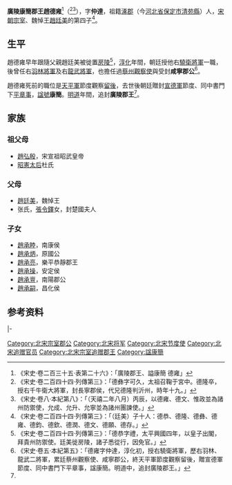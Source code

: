 {{Expand|time=2015-03-10T13:58:15+00:00}}
'''廣陵康簡郡王趙德雍'''<ref name=autogenerated2>《宋史·卷二百三十五·表第二十六》：「廣陵郡王、謚康簡 德雍」</ref>（{{bd|968年後||1017年後}}<ref name=bb>《宋史·卷二百四十四·列傳第三》：「德彝字可久，太祖召鞠于宮中。德隆卒，授右千牛衛大將軍，封長寧郡侯，代兄德隆判沂州，時年十九。」</ref><ref>《宋史·卷八·本紀第八》：「（天禧二年八月）丙辰，以德雍、德文、惟政並為諸 州防禦使，允成、允升、允寧並為諸州團諫使。」</ref>），字'''仲達'''，祖籍[[涿郡|涿郡]]（今[[河北省|河北省]][[保定市|保定市]][[清苑縣|清苑縣]]）人，[[宋朝|宋朝]][[宗室|宗室]]、魏悼王[[趙廷美|趙廷美]]的第四子<ref>《宋史·卷二百四十四·列傳第三》：「（廷美）子十人：德恭、德隆、德彝、德雍、德鈞、德欽、德潤、德文、德願、德存。」</ref>。

==生平==
趙德雍早年跟隨父親趙廷美被徙置[[房陵|房陵]]<ref name=autogenerated1>《宋史·卷二百四十四·列傳第三》：「德恭字禮，太平興國四年，以皇子出閣，拜貴州防禦使。廷美徙房陵，諸子悉從行，因免官。」</ref>，[[淳化_(年號)|淳化]]年間，朝廷授他右[[驍衛將軍|驍衛將軍]]一職，後曾任右[[羽林將軍|羽林將軍]]及右[[龍武將軍|龍武將軍]]，也擔任過[[蔡州|蔡州]][[觀察使|觀察使]]與受封'''咸寧郡公'''<ref name=be>《宋史·卷五·本紀第五》：「德雍字仲達，淳化初，授右驍衛將軍，歷右羽林、龍武二將軍，累廷蔡州觀察使、咸寧郡公，終天平軍節度觀察留後，贈宣德軍節度、同中書門下平章事，諡康簡。明道中，追封廣陵郡王。」</ref>。

趙德雍死前的職位是[[天平軍|天平軍]]節度觀察[[留後|留後]]，去世後朝廷贈封[[宣德軍|宣德軍]]節度、同中書門下[[平章事|平章事]]，[[諡號|諡號]]'''康簡'''。[[明道_(北宋)|明道]]年間，追封'''廣陵郡王'''<ref name=be/>。

==家族==
===祖父母===
*[[趙弘殷|趙弘殷]]，宋宣祖昭武皇帝
*[[昭憲太后|昭憲太后]]杜氏

===父母===
*[[趙廷美|趙廷美]]，魏悼王
*张氏，[[張令鐸|張令鐸]]女，封楚國夫人

===子女===
*[[趙承睦|趙承睦]]，南康侯
*[[趙承炳|趙承炳]]，原國公
*[[趙承亮|趙承亮]]，樂平恭靜郡王
*[[趙承操|趙承操]]，安定侯
*[[趙承亶|趙承亶]]，南陽郡公
*[[趙承嗣|趙承嗣]]，昌化侯

==参考资料==
{{reflist}}

{{s-start}}
{{s-none|無|朝廷新賜爵}}
{{s-ttl|title=宋咸寧郡公|years=？－1017年後}}
{{s-none|無|朝廷未繼封}}
|-
{{s-vacant|朝廷未繼封|last=堂弟[[趙元儼|趙元儼]]}}
{{s-ttl|title=宋廣陵郡王|years=（追封）}}
{{s-vacant|朝廷未繼封|next=族孫[[趙宗誼|趙宗誼]]}}
{{end}}

[[Category:北宋宗室郡公|Category:北宋宗室郡公]]
[[Category:北宋将军|Category:北宋将军]]
[[Category:北宋节度使|Category:北宋节度使]]
[[Category:北宋追赠官员|Category:北宋追赠官员]]
[[Category:北宋宗室追赠郡王|Category:北宋宗室追赠郡王]]
[[Category:諡康簡|Category:諡康簡]]
